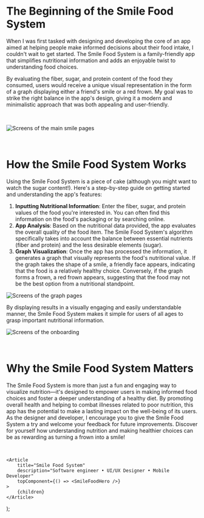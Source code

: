 
# The Beginning of the Smile Food System

When I was first tasked with designing and developing the core of an app aimed at helping people make informed decisions about their food intake, I couldn't wait to get started. The Smile Food System is a family-friendly app that simplifies nutritional information and adds an enjoyable twist to understanding food choices.

By evaluating the fiber, sugar, and protein content of the food they consumed, users would receive a unique visual representation in the form of a graph displaying either a friend's smile or a red frown. My goal was to strike the right balance in the app's design, giving it a modern and minimalistic approach that was both appealing and user-friendly.

&nbsp;

![Screens of the main smile pages](https://ucarecdn.com/89f01b89-effa-4c1a-950b-b37b6ab88993/2evdegvsd.png)

&nbsp;

# How the Smile Food System Works

Using the Smile Food System is a piece of cake (although you might want to watch the sugar content!). Here's a step-by-step guide on getting started and understanding the app's features:

1. **Inputting Nutritional Information**: Enter the fiber, sugar, and protein values of the food you're interested in. You can often find this information on the food's packaging or by searching online.
2. **App Analysis**: Based on the nutritional data provided, the app evaluates the overall quality of the food item. The Smile Food System's algorithm specifically takes into account the balance between essential nutrients (fiber and protein) and the less desirable elements (sugar).
3. **Graph Visualization**: Once the app has processed the information, it generates a graph that visually represents the food's nutritional value. If the graph takes the shape of a smile, a friendly face appears, indicating that the food is a relatively healthy choice. Conversely, if the graph forms a frown, a red frown appears, suggesting that the food may not be the best option from a nutritional standpoint.

![Screens of the graph pages](https://ucarecdn.com/44333c1c-c763-42b1-be29-33729cf2dd73/)

By displaying results in a visually engaging and easily understandable manner, the Smile Food System makes it simple for users of all ages to grasp important nutritional information.

![Screens of the onboarding](https://ucarecdn.com/ca186daa-3982-4eb1-a96b-cdb328dfb76f/asdf234.png)

&nbsp;

# Why the Smile Food System Matters

The Smile Food System is more than just a fun and engaging way to visualize nutrition—it's designed to empower users in making informed food choices and foster a deeper understanding of a healthy diet. By promoting overall health and helping to combat illnesses related to poor nutrition, this app has the potential to make a lasting impact on the well-being of its users. As the designer and developer, I encourage you to give the Smile Food System a try and welcome your feedback for future improvements. Discover for yourself how understanding nutrition and making healthier choices can be as rewarding as turning a frown into a smile!

&nbsp;

	<Article
		title="Smile Food System"
		description="Software engineer • UI/UX Designer • Mobile Developer"
		topComponent={() => <SmileFoodHero />}
	>
		{children}
	</Article>
);
